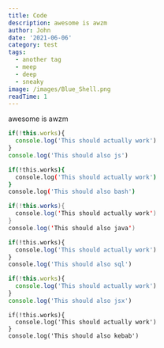 ```yaml
---
title: Code
description: awesome is awzm
author: John
date: '2021-06-06'
category: test
tags:
  - another tag
  - meep
  - deep
  - sneaky
image: /images/Blue_Shell.png
readTime: 1
---
```

awesome is awzm

```js {1,3-4}
if(!this.works){
  console.log('This should actually work')
}
console.log('This should also js')
```


```bash {1,3-4}
if(!this.works){
  console.log('This should actually work')
}
console.log('This should also bash')
```

```java {1,3-4}
if(!this.works){
  console.log('This should actually work')
}
console.log('This should also java')
```


```sql {1,3-4}
if(!this.works){
  console.log('This should actually work')
}
console.log('This should also sql')
```


```jsx {1,3-4}
if(!this.works){
  console.log('This should actually work')
}
console.log('This should also jsx')
```


```kebab {1,3-4}
if(!this.works){
  console.log('This should actually work')
}
console.log('This should also kebab')
```